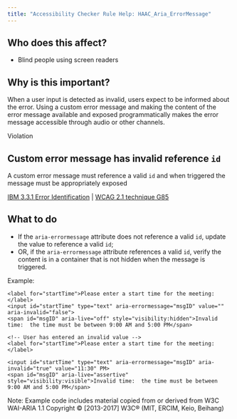 ```yaml
---
title: "Accessibility Checker Rule Help: HAAC_Aria_ErrorMessage"
---
```


<div className="toolHelp">
<Row>
<Column colLg={5} colMd={3} colSm={4} className="toolLeft">

## Who does this affect?

* Blind people using screen readers

## Why is this important?

When a user input is detected as invalid, users expect to be informed about the error. Using a custom error message and making the content of the error message available and exposed programmatically makes the error message accessible through audio or other channels.

</Column>
<Column colLg={11} colMd={5} colSm={4} className="toolMain">

<div id="locLevel" className="level-violation">Violation</div>

## Custom error message has invalid reference `id`
A custom error message must reference a valid `id` and when triggered the message must be appropriately exposed

[IBM 3.3.1 Error Identification](http://www.ibm.com/able/guidelines/ci162/error_id.html) | [WCAG 2.1 technique G85](https://www.w3.org/WAI/WCAG21/Techniques/general/G84)

<div id="locSnippet"></div>

## What to do
* If the `aria-errormessage` attribute does not reference a valid `id`, update the value to reference a valid `id`;
* OR, if the `aria-errormessage` attribute references a valid `id`, verify the content is in a container that is not hidden when the message is triggered.

Example:
```<!-- Initial valid state -->
<label for="startTime">Please enter a start time for the meeting:</label>
<input id="startTime" type="text" aria-errormessage="msgID" value="" aria-invalid="false">
<span id="msgID" aria-live="off" style="visibility:hidden">Invalid time:  the time must be between 9:00 AM and 5:00 PM</span>

<!-- User has entered an invalid value -->
<label for="startTime">Please enter a start time for the meeting:</label>

<input id="startTime" type="text" aria-errormessage="msgID" aria-invalid="true" value="11:30" PM>
<span id="msgID" aria-live="assertive" style="visibility:visible">Invalid time:  the time must be between 9:00 AM and 5:00 PM</span>
```

Note: Example code includes material copied from or derived from W3C WAI-ARIA 1.1 Copyright © [2013-2017] W3C® (MIT, ERCIM, Keio, Beihang)

</Column>
</Row>
</div>
